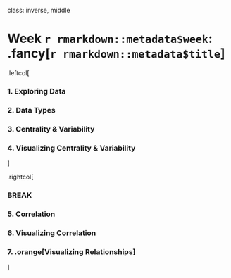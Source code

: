 
class: inverse, middle

# Week `r rmarkdown::metadata$week`: .fancy[`r rmarkdown::metadata$title`]

.leftcol[

### 1. Exploring Data
### 2. Data Types
### 3. Centrality & Variability
### 4. Visualizing Centrality & Variability

]

.rightcol[

### BREAK

### 5. Correlation
### 6. Visualizing Correlation
### 7. .orange[Visualizing Relationships]

]